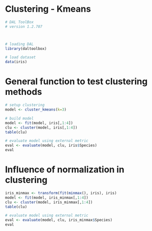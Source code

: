 # Clustering - Kmeans

```r
# DAL ToolBox
# version 1.2.707



# loading DAL
library(daltoolbox)  
```

```r
# load dataset
data(iris)
```

# General function to test clustering methods

```r
# setup clustering
model <- cluster_kmeans(k=3)
```

```r
# build model
model <- fit(model, iris[,1:4])
clu <- cluster(model, iris[,1:4])
table(clu)
```

```r
# evaluate model using external metric
eval <- evaluate(model, clu, iris$Species)
eval
```

# Influence of normalization in clustering

```r
iris_minmax <- transform(fit(minmax(), iris), iris)
model <- fit(model, iris_minmax[,1:4])
clu <- cluster(model, iris_minmax[,1:4])
table(clu)
```

```r
# evaluate model using external metric
eval <- evaluate(model, clu, iris_minmax$Species)
eval
```

